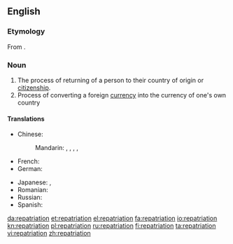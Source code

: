 ==English==
{{wikipedia}}

===Etymology===
From {{etyl|LL.}} {{term|repatrio||to restore someone to his homeland|lang=la}}.

===Noun===
{{en-noun}}

# The process of returning of a person to their country of origin or [[citizenship]].
# Process of converting a foreign [[currency]] into the currency of one's own country

====Translations====
{{trans-top|the process of returning of a person to their country of origin}}
* Chinese:
*: Mandarin: {{t|zh|遣送回國|sc=Hani}}, {{t|zh|遣送回国|tr=qiǎnsònghuíguó|sc=Hani}}, {{t|zh|歸國|sc=Hani}}, {{t|zh|归国|tr=guīguó|sc=Hani}}, {{t|zh|遣返|tr=qiǎnfǎn|sc=Hani}}
* French: {{t|fr|rapatriement|m}}
* German: {{t|de|Repatriierung|f}}
{{trans-mid}}
* Japanese: {{t|ja|帰還|tr=きかん, kikan|sc=Jpan}}, {{t|ja|送還|tr=そうかん, sōkan|sc=Jpan}}
* Romanian: {{t|ro|repatriere}}
* Russian: {{t|ru|репатриация|f|tr=repatriácija|sc=Cyrl}}
* Spanish: {{t|es|repatriación|f}}
{{trans-bottom}}

[[da:repatriation]]
[[et:repatriation]]
[[el:repatriation]]
[[fa:repatriation]]
[[io:repatriation]]
[[kn:repatriation]]
[[pl:repatriation]]
[[ru:repatriation]]
[[fi:repatriation]]
[[ta:repatriation]]
[[vi:repatriation]]
[[zh:repatriation]]